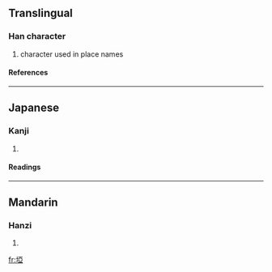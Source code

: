 {{see|垭}}

==Translingual==
===Han character===
{{Han char|rn=32|rad=土|as=08|sn=11|four=4111<sub>2</sub>|canj=土一中一 (GMLM)}}
# character used in place names
====References====
{{Han ref|kx=0230.250|dkj=05216|hdz=10449.050|uh=57E1|ud=22497|bh=D4C1|bd=54465}}
----
==Japanese==
===Kanji===
{{ja-kanji|grade=|rs=土08}}
# {{defn|Japanese}} 
====Readings====
{{ja-readings|on=[[お]] (o), [[う]] (u)|kun=[[さと]] (sato)}}
----
==Mandarin==
===Hanzi===
{{cmn-hanzi|sim=垭|pin=[[bēi]] (bei1), [[bì]] (bi4), [[yà]] (ya4)|wg=pei<sup>1</sup>, pi<sup>4</sup>, ya<sup>4</sup>}}
# {{defn|Mandarin}}

[[fr:埡]]